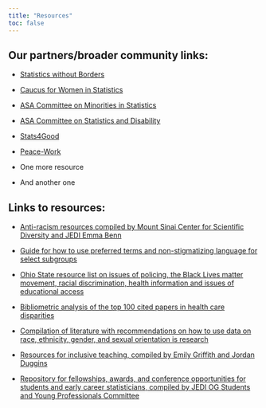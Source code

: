 ```yaml
---
title: "Resources"
toc: false
---
```


## Our partners/broader community links:

-   [Statistics without Borders](https://www.statisticswithoutborders.org)

-   [Caucus for Women in Statistics](https://cwstat.org)

-   [ASA Committee on Minorities in Statistics](https://community.amstat.org/cmis/home)

-   [ASA Committee on Statistics and Disability](https://community.amstat.org/committeeonstatisticsanddisability/home)

-   [Stats4Good](https://magazine.amstat.org/blog/category/columnnews/stats4good/)

-   [Peace-Work](https://www.peace-work.org)

-    One more resource

-    And another one

## Links to resources:

-   [Anti-racism resources compiled by Mount Sinai Center for Scientific Diversity and JEDI Emma Benn](https://icahn.mssm.edu/research/center-scientific-diversity/resources)

-   [Guide for how to use preferred terms and non-stigmatizing language for select subgroups](https://www.cdc.gov/healthcommunication/Preferred_Terms.html)

-   [Ohio State resource list on issues of policing, the Black Lives matter movement, racial discrimination, health information and issues of educational access](https://guides.osu.edu/africana/blacklivesmatterdata)

-   [Bibliometric analysis of the top 100 cited papers in health care disparities](https://link.springer.com/article/10.1007/s40615-016-0288-y)

-   [Compilation of literature with recommendations on how to use data on race, ethnicity, gender, and sexual orientation is research](https://zzlalo.notion.site/zzlalo/f9d2a242c16845c39a7682c086b60055?v=028f0c9b26ce440dbb147de630b2702c)

-   [Resources for inclusive teaching, compiled by Emily Griffith and Jordan Duggins](https://statistics.sciences.ncsu.edu/resources/faculty/dei-teaching-resources/)

-   [Repository for fellowships, awards, and conference opportunities for students and early career statisticians, compiled by JEDI OG Students and Young Professionals Committee](https://community.amstat.org/jedioutreachgroupresourcerepository/home)
